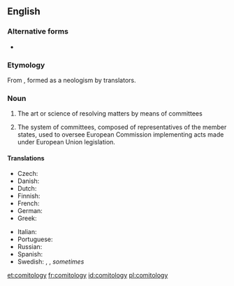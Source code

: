 ==English==

===Alternative forms===
* {{l|en|commitology}} {{qual|uncommon}}

===Etymology===
From {{suffix|committee|ology|lang=en}}, formed as a neologism by {{w|European Union}} translators.

===Noun===
{{en-noun|comitologies}}

# {{rfv-sense}} The art or science of resolving matters by means of committees
# {{lb|en|European Union}} The system of committees, composed of representatives of the member states, used to oversee European Commission implementing acts made under European Union legislation.

====Translations====
{{trans-top|art of resolving issues by committees}}
* Czech: {{t|cs|komitologie|f}}
* Danish: {{t|da|komitologi}}
* Dutch: {{t|nl|comitologie}}
* Finnish: {{t|fi|comitologia}}
* French: {{t+|fr|comitologie|f}}
* German: {{t+|de|Komitologie|f}}
* Greek: {{t|el|επιτροπολογία|f}}
{{trans-mid}}
* Italian: {{t|it|comitologia|f}}
* Portuguese: {{t|pt|comitologia|f}}
* Russian: {{t|ru|комитоло́гия|f}}
* Spanish: {{t|es|comitología|f}}
* Swedish: {{t|sv|kommittéförfarande}}, {{t|sv|kommittésystem}}, ''sometimes'' {{t|sv|kommittébestämmelser}} {{qualifier|"kommittologi" should not be used, [http://www.regeringen.se/sb/d/2729#K say Swedish government's translators]}}
{{trans-bottom}}

[[et:comitology]]
[[fr:comitology]]
[[id:comitology]]
[[pl:comitology]]